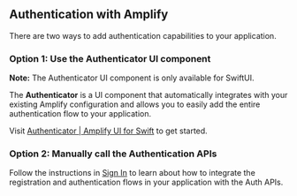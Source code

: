 ## Authentication with Amplify

There are two ways to add authentication capabilities to your application.

### Option 1: Use the Authenticator UI component
<Callout warning>

**Note:** The Authenticator UI component is only available for SwiftUI.

</Callout>

The **Authenticator** is a UI component that automatically integrates with your existing Amplify configuration and allows you to easily add the entire authentication flow to your application.

Visit [Authenticator | Amplify UI for Swift](https://ui.docs.amplify.aws/swift/connected-components/authenticator) to get started.

### Option 2: Manually call the Authentication APIs

Follow the instructions in [Sign In](/[platform]/build-a-backend/auth/enable-sign-in/) to learn about how to integrate the registration and authentication flows in your application with the Auth APIs.